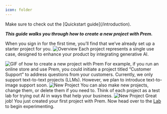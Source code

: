 ```yaml
---
icon: folder
---
```

 <Tip>
  Make sure to check out the [Quickstart guide](/introduction).
 </Tip>

**_This guide walks you through how to create a new project with Prem._**

When you sign in for the first time, you’ll find that we’ve already set up a starter project for you.
<img
  src="https://static.premai.io/prem-saas-docs/project-guide/myFirstProject.png"
  alt="Overview"
/>
Each project represents a single use case, designed to enhance your product by integrating generative AI.

![GIF of how to create a new project with Prem](https://static.premai.io/prem-saas-docs/project-guide/createProject.gif)
For example, if you run an online store and use Prem, you could initiate a project titled “Customer Support” to address questions from your customers.
<Warning>Currently, we only support text-to-text projects (LLMs). However, we plan to introduce text-to-image support soon.</Warning>
<img
  src="https://static.premai.io/prem-saas-docs/project-guide/newProject.png"
  alt="New Project"
/>
You can also make new projects, change them, or delete them if you need to. Think of each project as a test lab for trying out AI in ways that help your business.
<img
  src="https://static.premai.io/prem-saas-docs/project-guide/projectSettings1.gif"
  alt="New Project"
/>
<Check>Great job! You just created your first project with Prem. Now head over to the [Lab](/get-started/lab) to begin experimenting.</Check>

